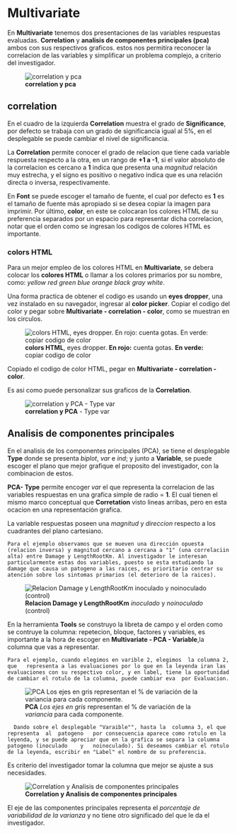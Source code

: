 
# Multivariate

En  **Multivariate** tenemos dos presentaciones de las variables respuestas evaluadas. **Correlation** y **analisis de componentes principales (pca)** ambos con sus respectivos graficos. estos nos permitira reconocer la correlacion de las variables y simplificar un problema complejo, a criterio del investigador.

![**correlation      y     pca**](img/007_0multivariante.png)

## correlation

En el cuadro de la izquierda **Correlation**  muestra  el grado de **Significance**, por defecto se trabaja con un grado de significancia igual al 5%, en el desplegable se puede cambiar el nivel de significancia. 

La **Correlation**  permite conocer el grado de relacion que tiene cada variable respuesta respecto a la otra, en un rango de **+1 a -1**, si el valor absoluto de la correlacion es cercano a **1** indica que presenta una _magnitud_ relación muy estrecha, y el signo es positivo o negativo indica que es una relación directa o inversa, respectivamente.


En **Font** se puede escoger el tamaño de fuente, el cual por defecto es **1** es el tamaño de fuente más apropiado si se desea copiar la imagen para imprimir. Por último, **color**, en este se colocaran los colores HTML de su preferencia separados por un espacio para representar dicha correlacion, notar que el orden como se ingresan los codigos de colores HTML es importante. 


### colors HTML

Para un mejor empleo de los colores HTML en **Multivariate**, se debera colocar los **colores HTML** o llamar a los  colores primarios por su nombre, como: _yellow_  _red_  _green_  _blue_  _orange_ _black_ _gray_ _white_. 

Una forma practica de obtener el codigo es usando un **eyes dropper**, una vez instalado en su navegador, ingresar al **color picker**. Copiar el codigo del color y pegar sobre **Multivariate - correlation - color**, como se muestran en los circulos.

![**colors HTML**, eyes dropper. **En rojo:** cuenta gotas. **En verde:** copiar codigo de  color](img/colors_picker.png)


Copiado el codigo de color HTML, pegar en **Multivariate - correlation - color**.

Es asi como puede personalizar sus graficos de la **Correlation**.


![**correlation y PCA** - Type var](img/007_07multivariante.png)


## Analisis de componentes principales

En el analisis de los componentes principales (PCA), se tiene el desplegable **Type** donde se presenta _biplot_, _var_ e _ind_; y junto a **Variable**, se puede escoger el plano que mejor grafique el proposito del investigador, con la combinacion de estos.

**PCA- Type** permite encoger _var_  el que representa la correlacion de las variables respuestas en una grafica simple  de radio = **1**. El cual tienen el mismo marco conceptual que **Corretation** visto lineas arribas, pero en esta ocacion en una representación grafica.

La variable respuestas poseen una _magnitud_ y _direccion_ respecto a los cuadrantes del plano cartesiano.

    Para el ejemplo observamos que se mueven una dirección opuesta (relacion inversa) y magnitud cercano a cercana a "1" (una correlaciin alta) entre Damage y LengthRootKm. Al investigador le interesan particularmente estas dos variables, puesto se esta estudiando la damage que causa un patogeno a las raices, es prioritario centrar su atención sobre los sintomas primarios (el deterioro de la raices).  

![**Relacion Damage y LengthRootKm** _inoculado_ y _noinoculado_ (control)](img/damage_length.png)



En la herramienta  **Tools** se construyo la libreta de campo y el orden como se contruye la columna: repetecion, bloque, factores y variables, es importante a la hora de escoger en   **Multivariate - PCA - Variable**,la columna que vas a representar.

    Para el ejemplo, cuando elegimos en varible 2, elegimos  la columna 2, que   representa a las evaluaciones por lo que en la leyenda iran las evaluaciones con su respectivo color, y en label, tiene la oportunidad de cambiar el rotulo de la columna, puede cambiar eva  por Evaluacion.

![**PCA** _Los ejes en gris_ representan el % de variación de la _variancia_ para cada componente.](img/007_02multivariante.png)

      Dando sobre el desplegable "Varaible"", hasta la  columna 3, el que representa  al  patogeno   por consecuencia aparece como rotulo en la leyenda, y se puede apreciar que en la grafica se separa la columna  patogeno (inoculado    y   noinoculado). Si deseamos cambiar el rotulo de la leyenda, escribir en "Label" el nombre de su preferencia.  

Es criterio del investigador tomar la columna que mejor se ajuste a sus necesidades.

![**Correlation y Analisis de componentes principales**](img/007_multivariante.png)


El eje de las componentes principales representa el _porcentaje de variabilidad de la varianza_ y no tiene otro significado del que le da el investigador.

